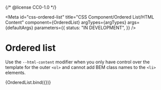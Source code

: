 {/* @license CC0-1.0 */}


<Meta
  id="css-ordered-list"
  title="CSS Component/Ordered List/HTML Content"
  component={OrderedList}
  argTypes={argTypes}
  args={defaultArgs}
  parameters={{
    status: "IN DEVELOPMENT",
  }}
/>

# Ordered list

Use the `--html-content` modifier when you only have control
over the template for the outer `<ol>` and cannot add BEM
class names to the `<li>` elements.

<Canvas>
  <Story
    name="HTML Content"
    args={{
      ...exampleArgs,
      htmlContent: true,
      items: [
        {
          children: "Lorem",
        },
        {
          children: "Ipsum",
          items: [
            {
              children: "Lorem",
            },
            {
              children: "Ipsum",
            },
          ],
        },
        {
          children: "Dolor",
        },
      ],
    }}
  >
    {OrderedList.bind({})}
  </Story>
</Canvas>

<ArgsTable story="HTML Content" />
